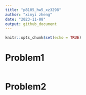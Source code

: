 ```yaml
---
title: "p8105_hw5_xz3298"
author: "xinyi zheng"
date: "2023-11-08"
output: github_document
---
```


```r
knitr::opts_chunk$set(echo = TRUE)
```

# Problem1
```r

```

# Problem2
```r

```

